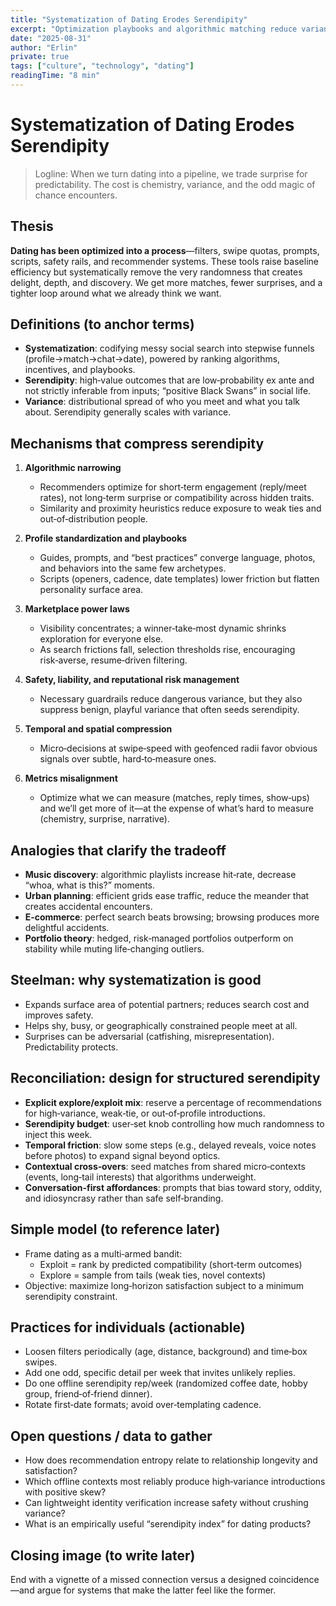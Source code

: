 ```yaml
---
title: "Systematization of Dating Erodes Serendipity"
excerpt: "Optimization playbooks and algorithmic matching reduce variance, dull surprise, and narrow who we meet."
date: "2025-08-31"
author: "Erlin"
private: true
tags: ["culture", "technology", "dating"]
readingTime: "8 min"
---
```


# Systematization of Dating Erodes Serendipity

> Logline: When we turn dating into a pipeline, we trade surprise for predictability. The cost is chemistry, variance, and the odd magic of chance encounters.

## Thesis

**Dating has been optimized into a process**—filters, swipe quotas, prompts, scripts, safety rails, and recommender systems. These tools raise baseline efficiency but systematically remove the very randomness that creates delight, depth, and discovery. We get more matches, fewer surprises, and a tighter loop around what we already think we want.

## Definitions (to anchor terms)

- **Systematization**: codifying messy social search into stepwise funnels (profile→match→chat→date), powered by ranking algorithms, incentives, and playbooks.
- **Serendipity**: high‑value outcomes that are low‑probability ex ante and not strictly inferable from inputs; “positive Black Swans” in social life.
- **Variance**: distributional spread of who you meet and what you talk about. Serendipity generally scales with variance.

## Mechanisms that compress serendipity

1. **Algorithmic narrowing**
   - Recommenders optimize for short‑term engagement (reply/meet rates), not long‑term surprise or compatibility across hidden traits.
   - Similarity and proximity heuristics reduce exposure to weak ties and out‑of‑distribution people.

2. **Profile standardization and playbooks**
   - Guides, prompts, and “best practices” converge language, photos, and behaviors into the same few archetypes.
   - Scripts (openers, cadence, date templates) lower friction but flatten personality surface area.

3. **Marketplace power laws**
   - Visibility concentrates; a winner‑take‑most dynamic shrinks exploration for everyone else.
   - As search frictions fall, selection thresholds rise, encouraging risk‑averse, resume‑driven filtering.

4. **Safety, liability, and reputational risk management**
   - Necessary guardrails reduce dangerous variance, but they also suppress benign, playful variance that often seeds serendipity.

5. **Temporal and spatial compression**
   - Micro‑decisions at swipe‑speed with geofenced radii favor obvious signals over subtle, hard‑to‑measure ones.

6. **Metrics misalignment**
   - Optimize what we can measure (matches, reply times, show‑ups) and we’ll get more of it—at the expense of what’s hard to measure (chemistry, surprise, narrative).

## Analogies that clarify the tradeoff

- **Music discovery**: algorithmic playlists increase hit‑rate, decrease “whoa, what is this?” moments.
- **Urban planning**: efficient grids ease traffic, reduce the meander that creates accidental encounters.
- **E‑commerce**: perfect search beats browsing; browsing produces more delightful accidents.
- **Portfolio theory**: hedged, risk‑managed portfolios outperform on stability while muting life‑changing outliers.

## Steelman: why systematization is good

- Expands surface area of potential partners; reduces search cost and improves safety.
- Helps shy, busy, or geographically constrained people meet at all.
- Surprises can be adversarial (catfishing, misrepresentation). Predictability protects.

## Reconciliation: design for structured serendipity

- **Explicit explore/exploit mix**: reserve a percentage of recommendations for high‑variance, weak‑tie, or out‑of‑profile introductions.
- **Serendipity budget**: user‑set knob controlling how much randomness to inject this week.
- **Temporal friction**: slow some steps (e.g., delayed reveals, voice notes before photos) to expand signal beyond optics.
- **Contextual cross‑overs**: seed matches from shared micro‑contexts (events, long‑tail interests) that algorithms underweight.
- **Conversation‑first affordances**: prompts that bias toward story, oddity, and idiosyncrasy rather than safe self‑branding.

## Simple model (to reference later)

- Frame dating as a multi‑armed bandit:
  - Exploit = rank by predicted compatibility (short‑term outcomes)
  - Explore = sample from tails (weak ties, novel contexts)
- Objective: maximize long‑horizon satisfaction subject to a minimum serendipity constraint.

## Practices for individuals (actionable)

- Loosen filters periodically (age, distance, background) and time‑box swipes.
- Add one odd, specific detail per week that invites unlikely replies.
- Do one offline serendipity rep/week (randomized coffee date, hobby group, friend‑of‑friend dinner).
- Rotate first‑date formats; avoid over‑templating cadence.

## Open questions / data to gather

- How does recommendation entropy relate to relationship longevity and satisfaction?
- Which offline contexts most reliably produce high‑variance introductions with positive skew?
- Can lightweight identity verification increase safety without crushing variance?
- What is an empirically useful “serendipity index” for dating products?

## Closing image (to write later)

End with a vignette of a missed connection versus a designed coincidence—and argue for systems that make the latter feel like the former.


